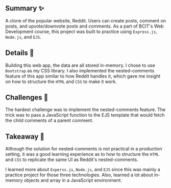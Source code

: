 ## Summary ✨
A clone of the popular website, Reddit. Users can create posts, comment on posts, and upvote/downvote posts and comments.
As a part of BCIT's Web Development course, this project was built to practice using `Express.js`, `Node.js`, and `EJS`.

## Details 🔎
Building this web app, the data are all stored in-memory. I chose to use `Bootstrap` as my CSS library. I also implemented
the nested-comments feature of this app similar to how Reddit handles it, which gave me insight on how to structure the
`HTML` and `CSS` to make it work.

## Challenges 🥵
The hardest challenge was to implement the nested-comments feature. The trick was to pass a JavaScript function to the EJS
template that would fetch the child comments of a parent comment.

## Takeaway 📖
Although the solution for nested-comments is not practical in a production setting, it was a good learning experience as
to how to structure the `HTML` and `CSS` to replicate the same UI as Reddit's nested-comments.

I learned more about `Experss.js`, `Node.js`, and `EJS` since this was mainly a practice project for those three technologies.
Also, learned a lot about in-memory objects and array in a JavaScript environment.
